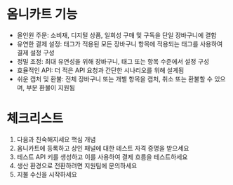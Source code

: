 ---
---

<h1>옴니카트 기능</h1>

* 올인원 주문: 소비재, 디지털 상품, 일회성 구매 및 구독을 단일 장바구니에 결합
* 유연한 결제 설정: 태그가 적용된 모든 장바구니 항목에 적용되는 태그를 사용하여 결제 설정 구성
* 정밀 조정: 최대 유연성을 위해 장바구니, 태그 또는 항목 수준에서 설정 구성
* 효율적인 API: 더 적은 API 요청과 간단한 시나리오를 위해 설계됨
* 쉬운 캡처 및 환불: 전체 장바구니 또는 개별 항목을 캡처, 취소 또는 환불할 수 있으며, 부분 환불이 지원됨

<h1>체크리스트</h1>

1. 다음과 친숙해지세요 <Link to="/docs/concepts/">핵심 개념</Link>
1. 옴니카트에 등록하고 상인 패널에 대한 테스트 자격 증명을 받으세요
1. 테스트 API 키를 생성하고 이를 사용하여 결제 흐름을 테스트하세요
1. 생산 환경으로 전환하려면 지원팀에 문의하세요
1. 지불 수신을 시작하세요
